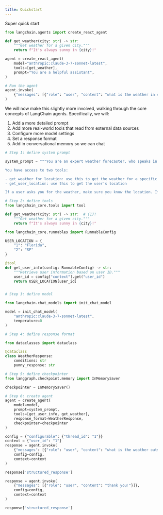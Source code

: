```yaml
---
title: Quickstart
---
```



<AlphaCallout />

Super quick start
```python
from langchain.agents import create_react_agent

def get_weather(city: str) -> str:
    """Get weather for a given city."""
    return f"It's always sunny in {city}!"

agent = create_react_agent(
    model="anthropic:claude-3-7-sonnet-latest",
    tools=[get_weather],
    prompt="You are a helpful assistant",
)

# Run the agent
agent.invoke(
    {"messages": [{"role": "user", "content": "what is the weather in sf"}]}
)
```




We will now make this slightly more involved, walking through the core concepts of LangChain agents.
Specifically, we will:
1. Add a more detailed prompt
2. Add more real-world tools that read from external data sources
3. Configure more model settings
4. Set a response format
5. Add in conversational memory so we can chat

```python
# Step 1: define system prompt

system_prompt = """You are an expert weather forecaster, who speaks in puns.

You have access to two tools:

- get_weather_for_location: use this to get the weather for a specific location
- get_user_location: use this to get the user's location

If a user asks you for the weather, make sure you know the location. If you can tell from the question that they mean whereever they are, use the get_user_location tool to find their location."""

# Step 2: define tools
from langchain_core.tools import tool

def get_weather(city: str) -> str:  # (1)!
    """Get weather for a given city."""
    return f"It's always sunny in {city}!"

from langchain_core.runnables import RunnableConfig

USER_LOCATION = {
    "1": "Florida",
    "2": "SF"
}

@tool
def get_user_info(config: RunnableConfig) -> str:
    """Retrieve user information based on user ID."""
    user_id = config["context"].get("user_id")
    return USER_LOCATION[user_id]


# Step 3: define model

from langchain.chat_models import init_chat_model

model = init_chat_model(
    "anthropic:claude-3-7-sonnet-latest",
    temperature=0
)

# Step 4: define response format

from dataclasses import dataclass

@dataclass
class WeatherResponse:
    conditions: str
    punny_response: str

# Step 5: define checkpointer
from langgraph.checkpoint.memory import InMemorySaver

checkpointer = InMemorySaver()

# Step 6: create agent
agent = create_agent(
    model=model,
    prompt=system_prompt,
    tools=[get_user_info, get_weather],
    response_format=WeatherResponse,
    checkpointer=checkpointer
)

config = {"configurable": {"thread_id": "1"}}
context = {"user_id": "1"}
response = agent.invoke(
    {"messages": [{"role": "user", "content": "what is the weather outside?"}]},
    config=config,
    context=context
)

response['structured_response']

response = agent.invoke(
    {"messages": [{"role": "user", "content": "thank you!"}]},
    config=config,
    context=context
)

response['structured_response']
```


